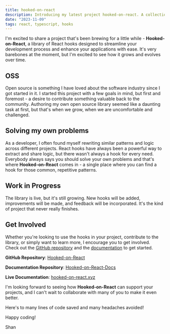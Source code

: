 ```yaml
---
title: hooked-on-react
description: Introducing my latest project hooked-on-react. A collection of typesafe React hooks.
date: "2023-11-09"
tags: react, typescript, hooks
---
```


I'm excited to share a project that's been brewing for a little while - **Hooked-on-React**, a library of React hooks designed to streamline your development process and enhance your applications with ease. It's very barebones at the moment, but I'm excited to see how it grows and evolves over time.

## OSS

Open source is something I have loved about the software industry since I got started in it. I started this project with a few goals in mind, but first and foremost - a desire to contribute something valuable back to the community. Authoring my own open source library seemed like a daunting task at first, but that's when we grow, when we are uncomfortable and challenged.

## Solving my own problems

As a developer, I often found myself rewriting similar patterns and logic across different projects. React hooks have always been a powerful way to extract and share logic, but there wasn't always a hook for every need. Everybody always says you should solve your own problems and that's where **Hooked-on-React** comes in - a single place where you can find a hook for those common, repetitive patterns.

## Work in Progress

The library is live, but it's still growing. New hooks will be added, improvements will be made, and feedback will be incorporated. It's the kind of project that never really finishes.

## Get Involved

Whether you're looking to use the hooks in your project, contribute to the library, or simply want to learn more, I encourage you to get involved. Check out the [GitHub repository](https://github.com/shan8851/hooked-on-react) and the [documentation](https://hooked-on-react.xyz/) to get started.

**GitHub Repository**: [Hooked-on-React](https://github.com/shan8851/hooked-on-react)

**Documentation Repository**: [Hooked-on-React-Docs](https://github.com/shan8851/hooked-on-react-docs)

**Live Documentation**: [hooked-on-react.xyz](https://hooked-on-react.xyz/)

I'm looking forward to seeing how **Hooked-on-React** can support your projects, and I can't wait to collaborate with many of you to make it even better.

Here's to many lines of code saved and many headaches avoided!

Happy coding!

Shan
